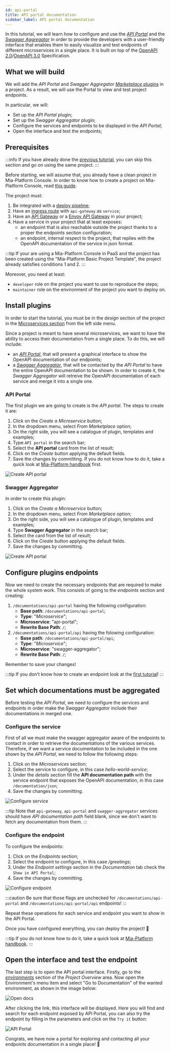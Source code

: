 ```yaml
---
id: api-portal
title: API portal documentation
sidebar_label: API portal documentation
---
```



In this tutorial, we will learn how to configure and use the [_API Portal_](/runtime_suite/api-portal/10_overview.md) and the [_Swagger Aggregator_](/runtime_suite/swagger-aggregator/10_overview.md) in order to provide the developers with a user-friendly interface that enables them to easily visualize and test endpoints of different microservices in a single place. It is built on top of the [OpenAPI 2.0](https://swagger.io/specification/v2/)/[OpenAPI 3.0](https://swagger.io/specification/) Specification.

## What we will build

We will add the _API Portal_ and _Swagger Aggregator_ [_Marketplace_ plugins](/plugins/mia-platform-plugins.md) in a project. As a result, we will use the Portal to view and test project endpoints.

In particular, we will:

- Set up the _API Portal_ plugin;
- Set up the _Swagger Aggregator_ plugin;
- Configure the services and endpoints to be displayed in the _API Portal_;
- Open the interface and test the endpoints;

## Prerequisites

:::info
If you have already done the [previous tutorial](/console/tutorials/configure-marketplace-components/microservice-hello-world.mdx), you can skip this section and go on using the same project.
:::

Before starting, we will assume that, you already have a clean project in Mia-Platform Console. In order to know how to create a project on Mia-Platform Console, read [this guide](/console/project-configuration/create-a-project.mdx).

The project must:

1. Be integrated with a [deploy pipeline](/infrastructure/self-hosted/pipeline-configuration.md);
1. Have an [ingress route](/infrastructure/paas/tools/traefik.md) with `api-gateway` as `service`;
1. Have an [API Gateway](/runtime_suite/api-gateway/10_overview.md) or a [Envoy API Gateway](/runtime_suite/envoy-api-gateway/overview.md) in your project;
1. Have a service in your project that at least exposes:
    - an endpoint that is also reachable outside the project thanks to a proper the endpoints section configuration;
    - an endpoint, internal respect to the project, that replies with the OpenAPI documentation of the service in json format.

:::tip
If your are using a Mia-Platform Console in PaaS and the project has been created using the "Mia-Platform Basic Project Template", the project already satisfies conditions 1 and 2.
:::

Moreover, you need at least:

- `developer` role on the project you want to use to reproduce the steps;
- `maintainer` role on the environment of the project you want to deploy on.

## Install plugins

In order to start the tutorial, you must be in the _design_ section of the project in the [Microservices section](/development_suite/api-console/api-design/services.md) from the left side menu.

Since a project is meant to have several microservices, we want to have the ability to access their documentation from a single place. To do this, we will include:
- an [_API Portal_](/runtime_suite/api-portal/10_overview.md), that will present a graphical interface to show the OpenAPI documentation of our endpoints;
- a [_Swagger Aggregator_](/runtime_suite/swagger-aggregator/10_overview.md), that will be contacted by the _API Portal_ to have the entire OpenAPI documentation to be shown. In order to create it, the _Swagger Aggregator_ will retreive the OpenAPI documentation of each service and merge it into a single one.

### API Portal

The first plugin we are going to create is the _API portal_. The steps to create it are:

1. Click on the _Create a Microservice_ button;
1. In the dropdown menu, select _From Marketplace_ option;
1. On the right side, you will see a catalogue of plugin, templates and examples;
1. Type `API portal` in the search bar;
1. Select the **API portal** card from the list of result;
1. Click on the _Create_ button applying the default fields.
1. Save the changes by committing. If you do not know how to do it, take a quick look at [Mia-Platform handbook](/getting-started/handbooks/project/usage.md#save-changes) first.

![Create API portal](img/create_api_portal.png)

### Swagger Aggregator

In order to create this plugin:

1. Click on the _Create a Microservice_ button;
1. In the dropdown menu, select _From Marketplace_ option;
1. On the right side, you will see a catalogue of plugin, templates and examples;
1. Type **Swagger Aggregator** in the search bar;
1. Select the card from the list of result;
1. Click on the _Create_ button applying the default fields.
1. Save the changes by committing.

![Create API portal](img/create_swagger_aggregator.png)

## Configure plugins endpoints

Now we need to create the necessary endpoints that are required to make the whole system work. This consists of going to the _endpoints_ section and creating:

1. `/documentations/api-portal` having the following configuration:
   - **Base path**: `/documentations/api-portal`;
   - **Type**: "_Microservice_";
   - **Microservice**: "api-portal";
   - **Rewrite Base Path**: `/`;
1. `/documentations/api-portal/api` having the folowing configuration:
   - **Base path**: `/documentations/api-portal/api`;
   - **Type**: "_Microservice_";
   - **Microservice**: "swagger-aggregator";
   - **Rewrite Base Path**: `/`;

Remember to save your changes!

:::tip
If you don't know how to create an endpoint look at the [first tutorial](/console/tutorials/configure-marketplace-components/microservice-hello-world.mdx#expose-the-hello-world-microservice-api)!
:::

## Set which documentations must be aggregated

Before testing the _API Portal_, we need to configure the services and endpoints in order make the _Swagger Aggregator_ include their documentations in merged one.

### Configure the service

First of all we must make the swagger aggregator aware of the endpoints to contact in order to retrieve the documentations of the various services. Therefore, if we want a service documentation to be included in the one shown by the _API Portal_, we need to follow the following steps:

1. Click on the _Microservices_ section;
1. Select the service to configure, in this case _hello-world-service_;
1. Under the _details_ section fill the **API documentation path** with the service endpoint that exposes the OpenAPI documentation, in this case `/documentation/json`;
1. Save the changes by committing.

![Configure service](img/configure_service.png)

:::tip
Note that `api-gateway`, `api-portal` and `swagger-aggregator` services should have _API documentation path_ field blank, since we don't want to fetch any documentation from them.
:::

### Configure the endpoint

To configure the endpoints:

1. Click on the _Endpoints_ section;
1. Select the endpoint to configure, in this case _/greetings_;
1. Under the _Endpoint settings_ section in the _Documentation_ tab check the `Show in API Portal`;
1. Save the changes by committing.

![Configure endpoint](img/configure_endpoint.png)

:::caution
Be sure that those flags are unchecked for `/documentations/api-portal` and `/documentations/api-portal/api` endpoints!
:::

Repeat these operations for each service and endpoint you want to show in the API Portal.

Once you have configured everything, you can deploy the project! 🚀

:::tip
If you do not know how to do it, take a quick look at [Mia-Platform handbook](/getting-started/handbooks/project/usage.md#deploy-changes).
:::

## Open the interface and test the endpoint

The last step is to open the API portal interface. Firstly, go to the [_environments_](/console/project-configuration/manage-environment-variables/index.md) section of the _Project Overview_ area. Now open the Environment's menu item and select "Go to Documentation" of the wanted environment, as shown in the image below:

![Open docs](img/open_docs.png)

After clicking the link, this interface will be displayed. Here you will find and search for each endpoint exposed by API Portal, you can also try the endpoint by filling in the parameters and click on the `Try it` button:

![API Portal](img/try_now_api_portal.png)

Congrats, we have now a portal for exploring and contacting all your endpoints documentation in a single place! 🎉
